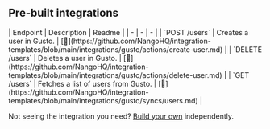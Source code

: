 
## Pre-built integrations

<AccordionGroup>


<Accordion title="Users">
| Endpoint | Description | Readme |
| - | - | - |
| `POST /users` | Creates a user in Gusto. | [🔗](https://github.com/NangoHQ/integration-templates/blob/main/integrations/gusto/actions/create-user.md) |
| `DELETE /users` | Deletes a user in Gusto. | [🔗](https://github.com/NangoHQ/integration-templates/blob/main/integrations/gusto/actions/delete-user.md) |
| `GET /users` | Fetches a list of users from Gusto. | [🔗](https://github.com/NangoHQ/integration-templates/blob/main/integrations/gusto/syncs/users.md) |
</Accordion>

</AccordionGroup>

<Tip>Not seeing the integration you need? [Build your own](https://docs.nango.dev/guides/custom-integration-builder/overview) independently.</Tip>
